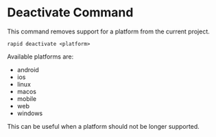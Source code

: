 # Deactivate Command

This command removes support for a platform from the current project.

```
rapid deactivate <platform>
```

Available platforms are:

- android
- ios
- linux
- macos
- mobile
- web
- windows

This can be useful when a platform should not be longer supported.
